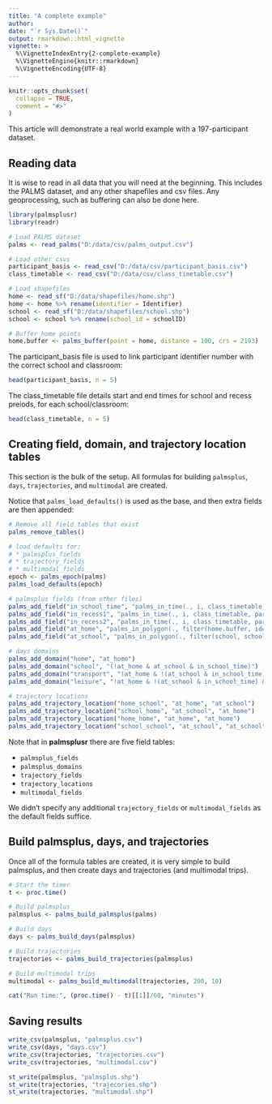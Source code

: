 ```yaml
---
title: "A complete example"
author:
date: "`r Sys.Date()`"
output: rmarkdown::html_vignette
vignette: >
  %\VignetteIndexEntry{2-complete-example}
  %\VignetteEngine{knitr::rmarkdown}
  %\VignetteEncoding{UTF-8}
---
```


```r
knitr::opts_chunk$set(
  collapse = TRUE,
  comment = "#>"
)
```

This article will demonstrate a real world example with a 197-participant dataset.

## Reading data

It is wise to read in all data that you will need at the beginning. This includes the PALMS dataset, and any other shapefiles and csv files. Any geoprocessing, such as buffering can also be done here.

```r
library(palmsplusr)
library(readr)

# Load PALMS dataset
palms <- read_palms("D:/data/csv/palms_output.csv")

# Load other csvs
participant_basis <- read_csv("D:/data/csv/participant_basis.csv")
class_timetable <- read_csv("D:/data/csv/class_timetable.csv")

# Load shapefiles
home <- read_sf("D:/data/shapefiles/home.shp")
home <- home %>% rename(identifier = Identifier)
school <- read_sf("D:/data/shapefiles/school.shp")
school <- school %>% rename(school_id = schoolID)

# Buffer home points
home.buffer <- palms_buffer(point = home, distance = 100, crs = 2193)
```

The participant_basis file is used to link participant identifier number with the correct school and classroom: 
```r
head(participant_basis, n = 5)
```

The class_timetable file details start and end times for school and recess preiods, for each school/classroom:
```r
head(class_timetable, n = 5)
```

## Creating field, domain, and trajectory location tables

This section is the bulk of the setup. All formulas for building `palmsplus`, `days`, `trajectories`, and `multimodal` are created. 

Notice that `palms_load_defaults()` is used as the base, and then extra fields are then appended:

```r
# Remove all field tables that exist
palms_remove_tables()

# load defaults for:
# * palmsplus_fields
# * trajectory_fields
# * multimodal_fields
epoch <- palms_epoch(palms)
palms_load_defaults(epoch)

# palmsplus fields (from other files)
palms_add_field("in_school_time", "palms_in_time(., i, class_timetable, participant_basis, school_start, school_end)")
palms_add_field("in_recess1", "palms_in_time(., i, class_timetable, participant_basis, recess1_start, recess1_end)")
palms_add_field("in_recess2", "palms_in_time(., i, class_timetable, participant_basis, recess2_start, recess2_end)")
palms_add_field("at_home", "palms_in_polygon(., filter(home.buffer, identifier == i), identifier)")
palms_add_field("at_school", "palms_in_polygon(., filter(school, school_id == participant_basis %>% filter(identifier == i) %>% pull(school_id)))")

# days domains
palms_add_domain("home", "at_home")
palms_add_domain("school", "(!at_home & at_school & in_school_time)")
palms_add_domain("transport", "!at_home & !(at_school & in_school_time) & (pedestrian | bicycle | vehicle)")
palms_add_domain("leisure", "!at_home & !(at_school & in_school_time) & !pedestrian & !bicycle & !vehicle")

# trajectory locations
palms_add_trajectory_location("home_school", "at_home", "at_school")
palms_add_trajectory_location("school_home", "at_school", "at_home")
palms_add_trajectory_location("home_home", "at_home", "at_home")
palms_add_trajectory_location("school_school", "at_school", "at_school")
```

Note that in **palmsplusr** there are five field tables:

* `palmsplus_fields`
* `palmsplus_domains`
* `trajectory_fields`
* `trajectory_locations`
* `multimodal_fields`

We didn't specify any additional `trajectory_fields` or `multimodal_fields` as the default fields suffice.

## Build palmsplus, days, and trajectories

Once all of the formula tables are created, it is very simple to build palmsplus, and then create days and trajectories (and multimodal trips).

```r
# Start the timer
t <- proc.time()

# Build palmsplus
palmsplus <- palms_build_palmsplus(palms)

# Build days
days <- palms_build_days(palmsplus)

# Build trajectories
trajectories <- palms_build_trajectories(palmsplus)

# Build multimodal trips
multimodal <- palms_build_multimodal(trajectories, 200, 10)

cat("Run time:", (proc.time() - t)[[1]]/60, "minutes")
```

## Saving results

```r
write_csv(palmsplus, "palmsplus.csv")
write_csv(days, "days.csv")
write_csv(trajectories, "trajectories.csv")
write_csv(trajectories, "multimodal.csv")

st_write(palmsplus, "palmsplus.shp")
st_write(trajectories, "trajecories.shp")
st_write(trajectories, "multimodal.shp")
```


